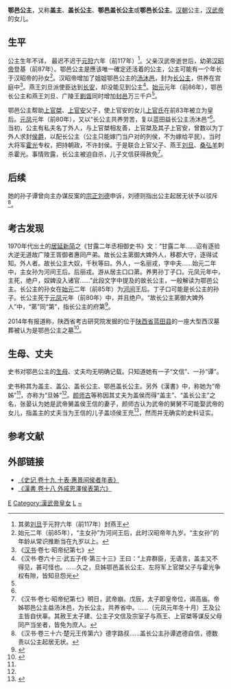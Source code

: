 {{東亞女性歷史人物
| 名稱=鄂邑公主
| 身份=[[汉朝|汉朝]]公主
| 畫像=
| 說明=
| 姓=刘
| 名=
| 封爵=[[公主|公主]]→[[长公主|长公主]]
| 位號=
| 封號=鄂邑公主, 鄂邑长公主,鄂邑盖长公主
| 出生年=
| 逝世年=前80年
| 諡號=
| 墳墓=
| 父親=[[汉武帝|汉武帝刘彻]]
| 嫡母=
| 母親=不详
| 夫=不详
| 兄弟=
| 姊妹=
| 嫡兄弟=
| 嫡姊妹=
| 庶兄弟=
| 庶姊妹=
| 同胞兄弟=
| 同胞姊妹=
| 異母兄弟=
| 異母姊妹=
| 異父兄弟=
| 異父姊妹=
| 子=文信
|}}
'''鄂邑公主'''{{BD|前2世纪|?|前80年||catIdx=L}}，又称'''盖主'''、'''盖长公主'''、'''鄂邑盖长公主'''或'''鄂邑长公主'''。[[汉朝|汉朝]]公主，[[汉武帝|汉武帝]]的女儿。

==生平==
公主生年不详，<!-- 最迟不迟于（前131年），理由？-->最迟不迟于[[元狩|元狩]]六年（前117年）<ref>其弟[[劉旦|刘旦]]于元狩六年（前117年）封燕王</ref>。父亲汉武帝逝世后，幼弟[[汉昭帝|汉昭帝]]登基（前87年）。鄂邑公主是應该唯一確定还活着的公主，公主可能有一个年长于汉昭帝的孙女<ref>始元二年（前85年），“主女孙”为河间王后，此时汉昭帝年九岁。“主女孙”的年龄从常识推断当在九岁以上。</ref>。汉昭帝增加了姐姐鄂邑公主的[[汤沐邑|汤沐邑]]，封为[[长公主|长公主]]，供养在宫庭中<ref name="H1">《[[汉书|汉书]]·卷七·昭帝纪第七》</ref>。燕王刘旦派使臣达到[[汉长安城|长安]]，却没能见到公主<ref name="J63">《汉书·卷六十三·武五子传·第三十三》王曰：“上弃群臣，无语言，盖主又不得见，甚可怪也。......久之，旦姊鄂邑盖长公主、左将军上官桀父子与霍光争权有隙，皆知旦怨光</ref>。[[始元_(西汉)|始元]]元年（前86年），鄂邑长公主和燕王刘旦、广陵王[[劉胥|劉胥]]同时增加[[封邑|封邑]]万三千户<ref name="H1"/>。

鄂邑公主帮助[[上官桀|上官桀]]、[[上官安|上官安]]父子，使上官安的女儿[[孝昭皇后|上官氏]]在前83年被立为皇后。[[元凤|元凤]]元年（前80年），又以“长公主共养劳苦，复以蓝田益长公主汤沐邑”<ref name="H1"/>。当初，公主有私夫名丁外人，与上官桀相友善，上官桀及其子上官安，曾数以为丁外人求封[[侯爵|侯爵]]，以配长公主（公主只能嫁门当户对的列侯，不为嫁给平民）。当时大将军[[霍光|霍光]]专权，把持朝政，不许封侯。于是联合上官父子、燕王[[劉旦|刘旦]]、[[桑弘羊|桑弘羊]]刺杀霍光。事情败露，长公主被迫自杀，儿子文信获得赦免<ref name="J7">《汉书·卷七·昭帝纪第七》明日，武帝崩。戊辰，太子即皇帝位，谒高庙。帝姊鄂邑公主益汤沐邑，为长公主，共养省中。......（元凤元年冬十月）王及公主皆自伏辜。其赦王太子建、公主子文信及宗室子与燕王、上官桀等谋反父母同产当坐者，皆免为庶人。</ref>。

==后续==
她的孙子谭曾向主办谋反案的[[宗正|宗正]][[劉德_(陽城侯)|刘德]]申诉，刘德则指出公主起居无状予以驳斥<ref>《汉书·卷三十六·楚元王传第六》德字路叔……盖长公主孙谭遮德自信，德数责以公主起居无状。</ref>。

==考古发现==
1970年代出土的[[居延漢簡|居延新简]]之《甘露二年丞相御史书》文：“甘露二年……诏有逐验大逆无道故广陵王胥御者惠同产弟。故长公主苐御大婢外人，移郡大守，逐得试知。外人者。故长公主大奴，千秋等曰。外人，一名丽戎，字中夫……始元二年中，主女孙为河间王后。后丽戎。游从居主口口苐。养男孙丁子口。元凤元年中，主死，绝户，奴婢没入诸官……”此段文字中提及的故长公主，一般解读为鄂邑公主。长公主的孙女在[[始元_(西汉)|始元]]二年（前85年）为[[河间王|河间]]王后。丁子口可能是长公主的孙子。长公主死于[[元凤|元凤]]元年（前80年）中，并且绝户。“故长公主苐御大婢外人”中，“苐”同“第”，指长公主的府第<ref>{{Cite web |url=http://www.cnki.com.cn/Article/CJFDTotal-GSSH198604016.htm |title=居延新简官文书选释(上) 薛英群 《甘肃社会科学》 1986年04期 |accessdate=2013-04-19 |archive-date=2014-07-28 |archive-url=https://web.archive.org/web/20140728194716/http://www.cnki.com.cn/Article/CJFDTotal-GSSH198604016.htm |dead-url=no }}</ref>。

2014年有报道称，陕西省考古研究院发掘的位于[[陕西省|陕西省]][[蓝田县|蓝田县]]的一座大型西汉墓葬被认为是鄂邑公主之墓<ref>{{Cite web |url=http://news.xinhuanet.com/2014-11/12/c_1113219381.htm |title=汉武帝鄂邑长公主墓地确定 |accessdate=2015-01-11 |author=记者：杨一苗 |date=2014年11月12日 |work= |publisher=新华网 |language=Zh-hans |deadurl=yes |archiveurl=https://web.archive.org/web/20150110214155/http://news.xinhuanet.com/2014-11/12/c_1113219381.htm |archivedate=2015年1月10日 }}</ref>。

==生母、丈夫==
	
史书对鄂邑公主的[[生母|生母]]、丈夫均无明确记载。只知道她有一子“文信”、一孙“谭”。

史书称其为盖主、盖公、盖长公主、鄂邑盖长公主。另外《漢書》中，称她为“帝姊”<ref name="J7"/>，亦称为“旦姊”<ref name="J63"/>。[[颜师古|颜师古]]等称因其丈夫为盖侯而得“盖主”、“盖长公主”之名，张晏认为她是武帝舅盖侯王信的妻子，颜师古认为武帝的舅舅不可能娶武帝的女儿，指盖主的丈夫当为王信的儿子盖顷侯王充<ref>{{Cite web |url=http://ex.cssn.cn/kgx/kgdt/201411/t20141125_1414197_3.shtml |title=荆轲墓”主人实为鄂邑长公主墓 荆轲魂归何处？ |accessdate=2015-01-11 |author=作者：赵建兰，责编：齐泽垚 |date=2014年11月25日 |work= |publisher=中国社会科学网，来源：中国文化报 |language=Zh-hans |deadurl=yes |archiveurl=https://web.archive.org/web/20150110210504/http://ex.cssn.cn/kgx/kgdt/201411/t20141125_1414197_3.shtml |archivedate=2015年1月10日 }}</ref>，然而并无确实的史料证实。

==参考文献==

{{Reflist|2}}

==外部链接==
*[https://archive.is/20130105142825/http://www.ziyexing.com/files-5/shiji/shiji_19_list_04.htm 《史记 卷十九 十表·惠景间侯者年表》]
*[http://www.sidneyluo.net/a/a02/018.htm 《漢書 卷十八 外戚恩澤侯表第六》] {{Wayback|url=http://www.sidneyluo.net/a/a02/018.htm |date=20120525080106 }}

[[Category:西漢公主|E]]
[[Category:漢武帝皇女|Category:漢武帝皇女]]
[[Category:西漢自殺人物|L]]
[[Category:刘姓|~]]